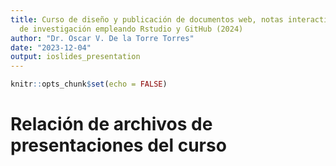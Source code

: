 ```yaml
---
title: Curso de diseño y publicación de documentos web, notas interactivas y resultados
  de investigación empleando Rstudio y GitHub (2024)
author: "Dr. Oscar V. De la Torre Torres"
date: "2023-12-04"
output: ioslides_presentation
---
```


```r
knitr::opts_chunk$set(echo = FALSE)
```

# Relación de archivos de presentaciones del curso

